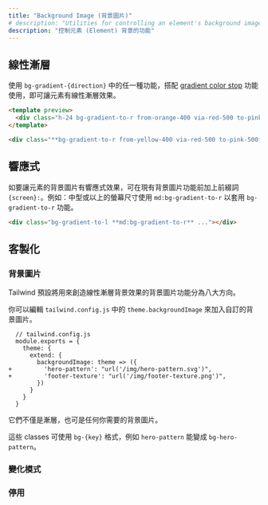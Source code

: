 ```yaml
---
title: "Background Image (背景圖片)"
# description: "Utilities for controlling an element's background image."
description: "控制元素 (Element) 背景的功能"
---
```




<!-- ## Linear gradients  -->
## 線性漸層

<!-- To give an element a linear gradient background, use one of the `bg-gradient-{direction}` utilities, in combination with the [gradient color stop](/docs/gradient-color-stops) utilities. -->
使用 `bg-gradient-{direction}` 中的任一種功能，搭配 [gradient color stop](/docs/gradient-color-stops) 功能使用，即可讓元素有線性漸層效果。

```html
<template preview>
  <div class="h-24 bg-gradient-to-r from-orange-400 via-red-500 to-pink-500"></div>
</template>

<div class="**bg-gradient-to-r from-yellow-400 via-red-500 to-pink-500** ..."></div>
```

## 響應式

<!-- To control the background image of an element at a specific breakpoint, add a `{screen}:` prefix to any existing background image utility. For example, use `md:bg-gradient-to-r` to apply the `bg-gradient-to-r` utility at only medium screen sizes and above. -->
如要讓元素的背景圖片有響應式效果，可在現有背景圖片功能前加上前綴詞 `{screen}:`。例如：中型或以上的螢幕尺寸使用 `md:bg-gradient-to-r` 以套用 `bg-gradient-to-r` 功能。

```html
<div class="bg-gradient-to-l **md:bg-gradient-to-r** ..."></div>
```

<Responsive />

## 客製化

### 背景圖片

<!-- By default, Tailwind includes background image utilities for creating linear gradient backgrounds in eight directions. -->
Tailwind 預設將用來創造線性漸層背景效果的背景圖片功能分為八大方向。

<!-- You can add your own background images by editing the `theme.backgroundImage` section of your `tailwind.config.js` file:  -->
你可以編輯 `tailwind.config.js` 中的 `theme.backgroundImage` 來加入自訂的背景圖片。

```diff-js
  // tailwind.config.js
  module.exports = {
    theme: {
      extend: {
        backgroundImage: theme => ({
+         'hero-pattern': "url('/img/hero-pattern.svg')",
+         'footer-texture': "url('/img/footer-texture.png')",
        })
      }
    }
  }
```

<!-- These don't just have to be gradients — they can be any background images you need. -->
它們不僅是漸層，也可是任何你需要的背景圖片。

<!-- These classes will take the form `bg-{key}`, so `hero-pattern` will become `bg-hero-pattern` for example. -->
這些 classes 可使用 `bg-{key}` 格式，例如 `hero-pattern` 能變成 `bg-hero-pattern`。

### 變化模式

<Variants plugin="backgroundImage" />

### 停用

<Disabling plugin="backgroundImage" />
